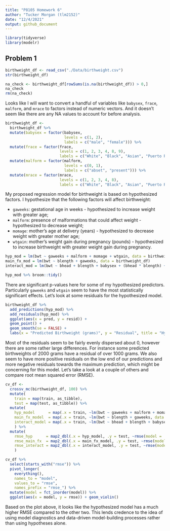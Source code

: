 ```yaml
---
title: "P8105 Homework 6"
author: "Tucker Morgan (tlm2152)"
date: "12/4/2021"
output: github_document
---
```


```r
library(tidyverse)
library(modelr)
```

## Problem 1

```r
birthweight_df <- read_csv("./Data/birthweight.csv")
str(birthweight_df)

na_check <- birthweight_df[rowSums(is.na(birthweight_df)) > 0,]
na_check
rm(na_check)
```

Looks like I will want to convert a handful of variables like `babysex`, `frace`, `malform`, and `mrace` to factors instead of numeric vectors. And it doesn't seem like there are any NA values to account for before analysis.
```r
birthweight_df <- 
  birthweight_df %>% 
  mutate(babysex = factor(babysex,
                          levels = c(1, 2),
                          labels = c("male", "female"))) %>% 
  mutate(frace = factor(frace,
                        levels = c(1, 2, 3, 4, 8, 9),
                        labels = c("White", "Black", "Asian", "Puerto Rican", "Other", "Unknown"))) %>% 
  mutate(malform = factor(malform,
                          levels = c(0, 1),
                          labels = c("abset", "present"))) %>% 
  mutate(mrace = factor(mrace,
                        levels = c(1, 2, 3, 4, 8),
                        labels = c("White", "Black", "Asian", "Puerto Rican", "Other")))
```

My proposed regression model for birthweight is based on hypothesized factors. I hypothesize that the following factors will affect birthweight:

  * `gaweeks`: gestational age in weeks - hypothesized to increase weight with greater age;
  * `malform`: presence of malformations that could affect weight - hypothesized to decrease weight;
  * `momage`: mother's age at delivery (years) - hypothesized to decrease weight with greater mother age;
  * `wtgain`: mother's weight gain during pregnancy (pounds) - hypothesized to increase birthweight with greater weight gain during pregnancy.

```r
hyp_mod = lm(bwt ~ gaweeks + malform + momage + wtgain, data = birthweight_df)
main_fx_mod = lm(bwt ~ blength + gaweeks, data = birthweight_df)
interact_mod = lm(bwt ~ bhead + blength + babysex + (bhead * blength) + (bhead * babysex) + (bhead * blength * babysex), data = birthweight_df)

hyp_mod %>% broom::tidy()
```

There are significant p-values here for some of my hypothesized predictors. Particularly `gaweeks` and `wtgain` seem to have the most statistically significant effects. Let's look at some residuals for the hypothesized model.

```r
birthweight_df %>% 
  add_predictions(hyp_mod) %>% 
  add_residuals(hyp_mod) %>% 
  ggplot(aes(x = pred, y = resid)) +
  geom_point() +
  geom_smooth(se = FALSE) +
  labs(x = "Predicted Birthweight (grams)", y = "Residual", title = "Hypothesized Model Predictions vs Residuals")
```

Most of the residuals seem to be fairly evenly dispersed about 0, however there are some rather large differences. For instance some predicted birthweights of 2000 grams have a residual of over 1000 grams. We also seem to have more positive residuals on the low end of our predictions and more negative residuals towards the maximum prediction, which might be concerning for this model. Let's take a look at a couple of others and compare root mean squared error (RMSE).

```r
cv_df <- 
  crossv_mc(birthweight_df, 100) %>% 
  mutate(
    train = map(train, as_tibble),
    test = map(test, as_tibble)) %>% 
  mutate(
    hyp_model      = map(.x = train, ~lm(bwt ~ gaweeks + malform + momage + wtgain, data = .x)),
    main_fx_model  = map(.x = train, ~lm(bwt ~ blength + gaweeks, data = .x)),
    interact_model = map(.x = train, ~lm(bwt ~ bhead + blength + babysex + (bhead * blength) + (bhead * babysex) + (bhead * blength * babysex), data = .x))
    ) %>% 
  mutate(
    rmse_hyp      = map2_dbl(.x = hyp_model, .y = test, ~rmse(model = .x, data = .y)),
    rmse_main_fx  = map2_dbl(.x = main_fx_model, .y = test, ~rmse(model = .x, data = .y)),
    rmse_interact = map2_dbl(.x = interact_model, .y = test, ~rmse(model = .x, data = .y))
    )
```

```r
cv_df %>% 
  select(starts_with("rmse")) %>% 
  pivot_longer(
    everything(),
    names_to = "model",
    values_to = "rmse",
    names_prefix = "rmse_") %>% 
  mutate(model = fct_inorder(model)) %>% 
  ggplot(aes(x = model, y = rmse)) + geom_violin()
```

Based on the plot above, it looks like the hypothesized model has a much higher RMSE compared to the other two. This lends credence to the idea of using model diagnostics and data-driven model-building processes rather than using hypotheses alone.

